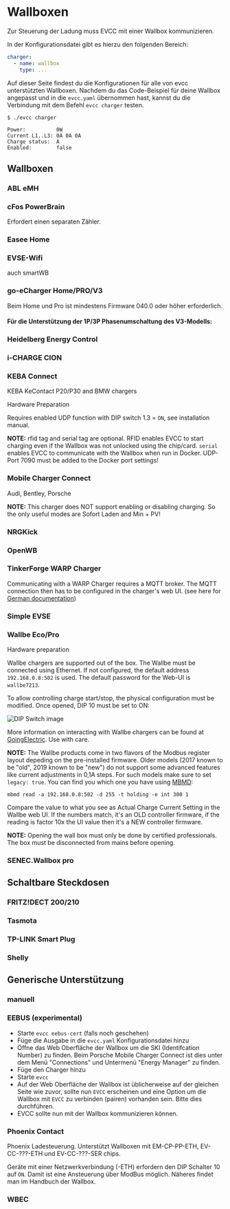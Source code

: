 
# Wallboxen

Zur Steuerung der Ladung muss EVCC mit einer Wallbox kommunizieren.

In der Konfigurationsdatei gibt es hierzu den folgenden Bereich:

```yaml
charger:
  - name: wallbox
    type: ...
```

Auf dieser Seite findest du die Konfigurationen für alle von evcc unterstützten Wallboxen.
Nachdem du das Code-Beispiel für deine Wallbox angepasst und in die `evcc.yaml` übernommen hast, kannst du die Verbindung mit dem Befehl `evcc charger` testen.

```
$ ./evcc charger

Power:          0W
Current L1..L3: 0A 0A 0A
Charge status:  A
Enabled:        false
```

## Wallboxen

### ABL eMH

<Config part="chargers" file="abl" />

<SponsorshipRequired />

### cFos PowerBrain

Erfordert einen separaten Zähler.

<SponsorshipRequired />

### Easee Home

<Config part="chargers" file="easee" />

<SponsorshipRequired />

### EVSE-Wifi

auch smartWB 

<Config part="chargers" file="evsewifi" />

### go-eCharger Home/PRO/V3

Beim Home und Pro ist mindestens Firmware 040.0 oder höher erforderlich.

<Tabs>
  <TabItem value="local" label="Local API" default>
    <Config part="chargers" file="go-e" />
  </TabItem>
  <TabItem value="cloud" label="Cloud API">
    <Config part="chargers" file="go-e-cloud" />
  </TabItem>
</Tabs>

#### Für die Unterstützung der 1P/3P Phasenumschaltung des V3-Modells:

<SponsorshipRequired />

### Heidelberg Energy Control

<Config part="chargers" file="heidelberg" />

### i-CHARGE CION

<Config part="chargers" file="i-charge-cion" />

### KEBA Connect

KEBA KeContact P20/P30 and BMW chargers

Hardware Preparation

Requires enabled UDP function with DIP switch 1.3 = `ON`, see installation manual.

__NOTE:__ rfid tag and serial tag are optional.
RFID enables EVCC to start charging even if the Wallbox was not unlocked using the chip/card.
`serial` enables EVCC to communicate with the Wallbox when run in Docker. UDP-Port 7090 must be added to the Docker port settings!

<Config part="chargers" file="keba" />

### Mobile Charger Connect

Audi, Bentley, Porsche

__NOTE:__ This charger does NOT support enabling or disabling charging. So the only useful modes are Sofort Laden and Min + PV!

<Config part="chargers" file="mcc" />

### NRGKick

<Tabs>
  <TabItem value="connect" label="HTTP" default>
    <Config part="chargers" file="nrgkick-connect" />
  </TabItem>
  <TabItem value="bluetooth" label="Bluetooth">
    <Config part="chargers" file="nrgkick-bluetooth" />
  </TabItem>
</Tabs>

### OpenWB

<Config part="chargers" file="openwb" />

### TinkerForge WARP Charger

Communicating with a WARP Charger requires a MQTT broker. The MQTT connection then has to be configured in the charger's web UI. (see here for [German documentation](https://www.warp-charger.com/api.html#mqtt))

<Config part="chargers" file="warp" />

### Simple EVSE

<Config part="chargers" file="simpleevse" />

### Wallbe Eco/Pro

Hardware preparation

Wallbe chargers are supported out of the box. The Wallbe must be connected using Ethernet. If not configured, the default address `192.168.0.8:502` is used. The default password for the Web-UI is `wallbe7213`.

To allow controlling charge start/stop, the physical configuration must be modified. Once opened, DIP 10 must be set to ON:

  ![DIP Switch image](wallbe_eco_dip10.jpeg)

More information on interacting with Wallbe chargers can be found at [GoingElectric](https://www.goingelectric.de/forum/viewtopic.php?p=1212583). Use with care.

__NOTE:__ The Wallbe products come in two flavors of the Modbus register layout depeding on the pre-installed firmware. Older models (2017 known to be "old", 2019 known to be "new") do not support some advanced features like current adjustments in 0,1A steps. For such models make sure to set `legacy: true`. You can find you which one you have using [MBMD](https://github.com/evcc-io/evcc/wiki/5):

```
mbmd read -a 192.168.0.8:502 -d 255 -t holding -e int 300 1
```

Compare the value to what you see as Actual Charge Current Setting in the Wallbe web UI. If the numbers match, it's an OLD controller firmware, if the reading is factor 10x the UI value then it's a NEW controller firmware.

__NOTE:__ Opening the wall box must only be done by certified professionals. The box must be disconnected from mains before opening.

<Config part="chargers" file="wallbe" />

### SENEC.Wallbox pro

<Config part="chargers" file="abl" />

<SponsorshipRequired />

## Schaltbare Steckdosen

### FRITZ!DECT 200/210

<Config part="chargers" file="fritzdect" />

### Tasmota

<Config part="chargers" file="tasmota" />

### TP-LINK Smart Plug

<Config part="chargers" file="tplink" />

### Shelly

<Config part="chargers" file="shelly" />

## Generische Unterstützung

### manuell

<Config part="chargers" file="custom" />

### EEBUS (experimental)

- Starte `evcc eebus-cert` (falls noch geschehen)
- Füge die Ausgabe in die `evcc.yaml` Konfigurationsdatei hinzu
- Öffne das Web Oberfläche der Wallbox um die SKI (Identifcation Number) zu finden. Beim Porsche Mobile Charger Connect ist dies unter dem Menü "Connections" und Untermenü "Energy Manager" zu finden.
- Füge den Charger hinzu
  <Config part="chargers" file="eebus" />
- Starte `evcc`
- Auf der Web Oberfläche der Wallbox ist üblicherweise auf der gleichen Seite wie zuvor, sollte nun `EVCC` erscheinen und eine Option um die Wallbox mit `EVCC` zu verbinden (pairen) vorhanden sein. Bitte dies durchführen.
- EVCC sollte nun mit der Wallbox kommunizieren können.

### Phoenix Contact

Phoenix Ladesteuerung. Unterstützt Wallboxen mit EM-CP-PP-ETH, EV-CC-???-ETH und EV-CC-???-SER chips.

Geräte mit einer Netzwerkverbindung (-ETH) erfordern den DIP Schalter 10 auf `ON`. Damit ist eine Ansteuerung über ModBus möglich. Näheres findet man im Handbuch der Wallbox.

<Tabs>
  <TabItem value="em-eth" label="EM-ETH (Modbus TCP)" default>
    <Config part="chargers" file="phoenix-em-eth" />
  </TabItem>
  <TabItem value="ev-eth" label="EV-ETH (Modbus TCP)">
    <Config part="chargers" file="phoenix-ev-eth" />
  </TabItem>
  <TabItem value="em-ser" label="EV-SER (Modbus RTU)">
    <Config part="chargers" file="phoenix-ev-ser" />
  </TabItem>
</Tabs>

### WBEC

<Config part="chargers" file="wbec" />
